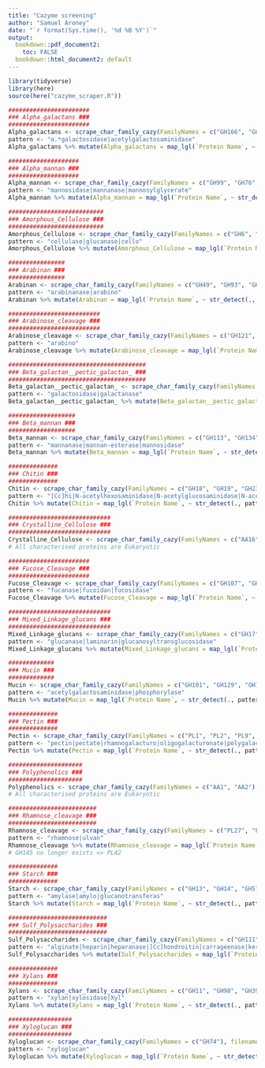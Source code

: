 ---
title: "Cazyme screening"
author: "Samuel Aroney"
date: "`r format(Sys.time(), '%d %B %Y')`"
output:
  bookdown::pdf_document2:
    toc: FALSE
  bookdown::html_document2: default
---

```{r setup, include=FALSE}
library(tidyverse)
library(here)
source(here("cazyme_scraper.R"))
```

```{r screening}
#######################
### Alpha_galactans ###
#######################
Alpha_galactans <- scrape_char_family_cazy(FamilyNames = c("GH166", "GH110"), filename = "Alpha_galactans_family_cazy.tsv")
pattern <- "α.*galactosidase|acetylgalactosaminidase"
Alpha_galactans %>% mutate(Alpha_galactans = map_lgl(`Protein Name`, ~ str_detect(., pattern))) %>% group_by(FamilyName) %>% summarise(prop = sum(Alpha_galactans) / n())

####################
### Alpha_mannan ###
####################
Alpha_mannan <- scrape_char_family_cazy(FamilyNames = c("GH99", "GH76", "GH92", "GH38", "GH63", "GH47", "GH125"), filename = "Alpha_mannan_family_cazy.tsv")
pattern <- "mannosidase|mannanase|mannosylglycerate"
Alpha_mannan %>% mutate(Alpha_mannan = map_lgl(`Protein Name`, ~ str_detect(., pattern))) %>% group_by(FamilyName) %>% summarise(prop = sum(Alpha_mannan) / n())

###########################
### Amorphous_Cellulose ###
###########################
Amorphous_Cellulose <- scrape_char_family_cazy(FamilyNames = c("GH6", "GH124", "GH94"), filename = "Amorphous_Cellulose_family_cazy.tsv")
pattern <- "cellulase|glucanase|cello"
Amorphous_Cellulose %>% mutate(Amorphous_Cellulose = map_lgl(`Protein Name`, ~ str_detect(., pattern))) %>% group_by(FamilyName) %>% summarise(prop = sum(Amorphous_Cellulose) / n())

################
### Arabinan ###
################
Arabinan <- scrape_char_family_cazy(FamilyNames = c("GH49", "GH93", "GH51"), filename = "Arabinan_family_cazy.tsv")
pattern <- "arabinanase|arabino"
Arabinan %>% mutate(Arabinan = map_lgl(`Protein Name`, ~ str_detect(., pattern))) %>% group_by(FamilyName) %>% summarise(prop = sum(Arabinan) / n())

##########################
### Arabinose_cleavage ###
##########################
Arabinose_cleavage <- scrape_char_family_cazy(FamilyNames = c("GH121", "GH127", "GH137", "GH142", "GH146"), filename = "Arabinose_cleavage_family_cazy.tsv")
pattern <- "arabino"
Arabinose_cleavage %>% mutate(Arabinose_cleavage = map_lgl(`Protein Name`, ~ str_detect(., pattern))) %>% group_by(FamilyName) %>% summarise(prop = sum(Arabinose_cleavage) / n())

#######################################
### Beta_galactan__pectic_galactan_ ###
#######################################
Beta_galactan__pectic_galactan_ <- scrape_char_family_cazy(FamilyNames = c("GH53", "GH35", "GH42", "GH59", "GH147", "GH165"), filename = "Beta_galactan__pectic_galactan__family_cazy.tsv")
pattern <- "galactosidase|galactanase"
Beta_galactan__pectic_galactan_ %>% mutate(Beta_galactan__pectic_galactan_ = map_lgl(`Protein Name`, ~ str_detect(., pattern))) %>% group_by(FamilyName) %>% summarise(prop = sum(Beta_galactan__pectic_galactan_) / n())

###################
### Beta_mannan ###
###################
Beta_mannan <- scrape_char_family_cazy(FamilyNames = c("GH113", "GH134", "CE2", "CE17"), filename = "Beta_mannan_family_cazy.tsv")
pattern <- "mannanase|mannan-esterase|mannosidase"
Beta_mannan %>% mutate(Beta_mannan = map_lgl(`Protein Name`, ~ str_detect(., pattern))) %>% group_by(FamilyName) %>% summarise(prop = sum(Beta_mannan) / n())

##############
### Chitin ###
##############
Chitin <- scrape_char_family_cazy(FamilyNames = c("GH18", "GH19", "GH23", "GH73", "GH20", "GH84", "CE4"), filename = "Chitin_family_cazy.tsv")
pattern <- "[Cc]hi|N-acetylhexosaminidase|N-acetylglucosaminidase|N-acetylglucosamidase|N-acetylglucosamine|N-acetyl-glucosaminidase|N-acetyl-D-glucosamine|N-acetyl β-glucosaminidase|endo-N-glycosidase"
Chitin %>% mutate(Chitin = map_lgl(`Protein Name`, ~ str_detect(., pattern))) %>% group_by(FamilyName) %>% summarise(prop = sum(Chitin) / n())

#############################
### Crystalline_Cellulose ###
#############################
Crystalline_Cellulose <- scrape_char_family_cazy(FamilyNames = c("AA16"), filename = "Crystalline_Cellulose_family_cazy.tsv")
# All characterised proteins are Eukaryotic

#######################
### Fucose_Cleavage ###
#######################
Fucose_Cleavage <- scrape_char_family_cazy(FamilyNames = c("GH107", "GH151", "GH29", "GH95"), filename = "Fucose_Cleavage_family_cazy.tsv")
pattern <- "fucanase|fucoidan|fucosidase"
Fucose_Cleavage %>% mutate(Fucose_Cleavage = map_lgl(`Protein Name`, ~ str_detect(., pattern))) %>% group_by(FamilyName) %>% summarise(prop = sum(Fucose_Cleavage) / n())

#############################
### Mixed_Linkage_glucans ###
#############################
Mixed_Linkage_glucans <- scrape_char_family_cazy(FamilyNames = c("GH17", "GH55", "GH64", "GH81", "GH128", "GH152", "GH157", "GH158"), filename = "Mixed_Linkage_glucans_family_cazy.tsv")
pattern <- "glucanase|laminarin|glucanosyltransglucosidase"
Mixed_Linkage_glucans %>% mutate(Mixed_Linkage_glucans = map_lgl(`Protein Name`, ~ str_detect(., pattern))) %>% group_by(FamilyName) %>% summarise(prop = sum(Mixed_Linkage_glucans) / n())

#############
### Mucin ###
#############
Mucin <- scrape_char_family_cazy(FamilyNames = c("GH101", "GH129", "GH112", "GH109"), filename = "Mucin_family_cazy.tsv")
pattern <- "acetylgalactosaminidase|phosphorylase"
Mucin %>% mutate(Mucin = map_lgl(`Protein Name`, ~ str_detect(., pattern))) %>% group_by(FamilyName) %>% summarise(prop = sum(Mucin) / n())

##############
### Pectin ###
##############
Pectin <- scrape_char_family_cazy(FamilyNames = c("PL1", "PL2", "PL9", "PL10", "PL11", "PL22", "PL26", "PL3", "PL4", "GH138", "GH143", "CE8", "GH105", "CE12"), filename = "Pectin_family_cazy.tsv")
pattern <- "pectin|pectate|rhamnogalacturo|oligogalacturonate|polygalacturonate|acetylgalactosaminuric|2-keto-3-deoxy-D-lyxo-heptulosaric"
Pectin %>% mutate(Pectin = map_lgl(`Protein Name`, ~ str_detect(., pattern))) %>% group_by(FamilyName) %>% summarise(prop = sum(Pectin) / n())

#####################
### Polyphenolics ###
#####################
Polyphenolics <- scrape_char_family_cazy(FamilyNames = c("AA1", "AA2"), filename = "Polyphenolics_family_cazy.tsv")
# All characterised proteins are Eukaryotic

#########################
### Rhamnose_cleavage ###
#########################
Rhamnose_cleavage <- scrape_char_family_cazy(FamilyNames = c("PL27", "PL28"), filename = "Rhamnose_cleavage_family_cazy.tsv")
pattern <- "rhamnose|ulvan"
Rhamnose_cleavage %>% mutate(Rhamnose_cleavage = map_lgl(`Protein Name`, ~ str_detect(., pattern))) %>% group_by(FamilyName) %>% summarise(prop = sum(Rhamnose_cleavage) / n())
# GH145 no longer exists => PL42

##############
### Starch ###
##############
Starch <- scrape_char_family_cazy(FamilyNames = c("GH13", "GH14", "GH57", "GH119", "GH126", "GH133", "GH15"), filename = "Starch_family_cazy.tsv")
pattern <- "amylase|amylo|glucanotransferas"
Starch %>% mutate(Starch = map_lgl(`Protein Name`, ~ str_detect(., pattern))) %>% group_by(FamilyName) %>% summarise(prop = sum(Starch) / n())

############################
### Sulf_Polysaccharides ###
############################
Sulf_Polysaccharides <- scrape_char_family_cazy(FamilyNames = c("GH111", "GH82", "GH150", "GH79", "PL29", "PL30", "PL33", "PL8", "PL12", "PL13", "PL15", "PL21", "PL6", "PL37", "GH56", "GH86", "PL23", "GH88", "GH117"), filename = "Sulf_Polysaccharides_family_cazy.tsv")
pattern <- "alginate|heparin|heparanase|[Cc]hondroitin|carrageenase|keratan|porphyran|agar"
Sulf_Polysaccharides %>% mutate(Sulf_Polysaccharides = map_lgl(`Protein Name`, ~ str_detect(., pattern))) %>% group_by(FamilyName) %>% summarise(prop = sum(Sulf_Polysaccharides) / n())

##############
### Xylans ###
##############
Xylans <- scrape_char_family_cazy(FamilyNames = c("GH11", "GH98", "GH39", "GH52", "GH120", "GH115", "GH67"), filename = "Xylans_family_cazy.tsv")
pattern <- "xylan|xylosidase|Xyl"
Xylans %>% mutate(Xylans = map_lgl(`Protein Name`, ~ str_detect(., pattern))) %>% group_by(FamilyName) %>% summarise(prop = sum(Xylans) / n())

##################
### Xyloglucan ###
##################
Xyloglucan <- scrape_char_family_cazy(FamilyNames = c("GH74"), filename = "Xyloglucan_family_cazy.tsv")
pattern <- "xyloglucan"
Xyloglucan %>% mutate(Xyloglucan = map_lgl(`Protein Name`, ~ str_detect(., pattern))) %>% group_by(FamilyName) %>% summarise(prop = sum(Xyloglucan) / n())
```
